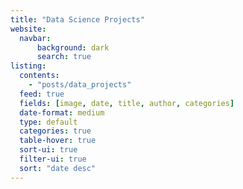 ```yaml
---
title: "Data Science Projects"
website: 
  navbar:
      background: dark
      search: true
listing:
  contents:
    - "posts/data_projects"
  feed: true
  fields: [image, date, title, author, categories]
  date-format: medium
  type: default
  categories: true
  table-hover: true
  sort-ui: true
  filter-ui: true
  sort: "date desc"
---
```


